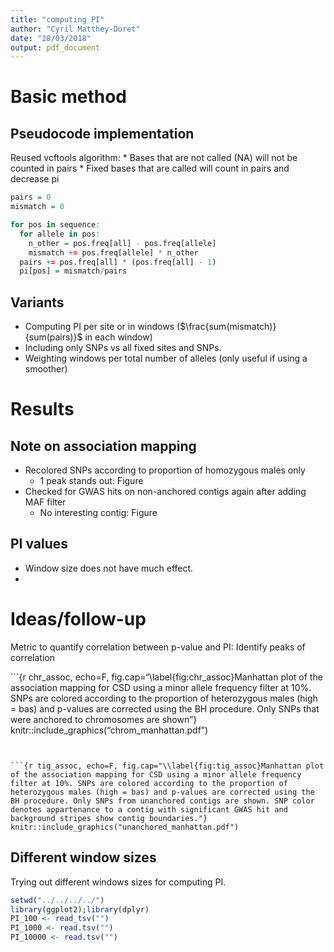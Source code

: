 ```yaml
---
title: "computing PI"
author: "Cyril Matthey-Doret"
date: "28/03/2018"
output: pdf_document
---
```


# Basic method

## Pseudocode implementation

Reused vcftools algorithm:
* Bases that are not called (NA) will not be counted in pairs
* Fixed bases that are called will count in pairs and decrease pi

```r
pairs = 0
mismatch = 0

for pos in sequence:
  for allele in pos:
    n_other = pos.freq[all] - pos.freq[allele]
    mismatch += pos.freq[allele] * n_other
  pairs += pos.freq[all] * (pos.freq[all] - 1)
  pi[pos] = mismatch/pairs
```

## Variants

* Computing PI per site or in windows ($\frac{sum(mismatch)}{sum(pairs)}$ in each window)
* Including only SNPs vs all fixed sites and SNPs.
* Weighting windows per total number of alleles (only useful if using a smoother)

# Results

## Note on association mapping
* Recolored SNPs according to proportion of homozygous males only
    + 1 peak stands out: Figure \ref{fig:chr_assoc}
* Checked for GWAS hits on non-anchored contigs again after adding MAF filter
    + No interesting contig: Figure \ref{fig:tig_assoc}

## PI values

* Window size does not have much effect.
* 

# Ideas/follow-up
Metric to quantify correlation between p-value and PI: Identify peaks of correlation

```{r chr_assoc, echo=F, fig.cap="\\label{fig:chr_assoc}Manhattan plot of the association mapping for CSD using a minor allele frequency filter at 10%. SNPs are colored according to the proportion of heterozygous males (high = bas) and p-values are corrected using the BH procedure. Only SNPs that were anchored to chromosomes are shown"}
knitr::include_graphics("chrom_manhattan.pdf")

```


```{r tig_assoc, echo=F, fig.cap="\\label{fig:tig_assoc}Manhattan plot of the association mapping for CSD using a minor allele frequency filter at 10%. SNPs are colored according to the proportion of heterozygous males (high = bas) and p-values are corrected using the BH procedure. Only SNPs from unanchored contigs are shown. SNP color denotes appartenance to a contig with significant GWAS hit and background stripes show contig boundaries."}
knitr::include_graphics("unanchored_manhattan.pdf")

```

## Different window sizes

Trying out different windows sizes for computing PI.

```r
setwd("../../../../")
library(ggplot2);library(dplyr)
PI_100 <- read_tsv("")
PI_1000 <- read.tsv("")
PI_10000 <- read.tsv("")

```